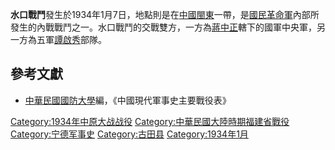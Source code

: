 {{other uses|水口戰鬥}}
{{Infobox Military Conflict|
campaign=|
image=|
caption=|
conflict=水口戰鬥|
date=1934年元月7日|
place=[[中國|中國]]閩東|
result=中央軍獲勝，但傷亡兩百餘人。譚啟秀傷亡五百，被俘八百，[[譚啟秀|譚啟秀]]離開閩東|
combatant1=國民革命軍中央軍二路、四縱隊|
combatant2=五軍| 
commander1=蔣鼎文、李延年、李玉堂 |
commander2=譚啟秀|
strength1=|
strength2=|
casualties1=|
casualties2=|
}}

'''水口戰鬥'''發生於1934年1月7日，地點則是在[[中國|中國]][[閩東|閩東]]一帶，是[[國民革命軍|國民革命軍]]內部所發生的內戰戰鬥之一。水口戰鬥的交戰雙方，一方為[[蔣中正|蔣中正]]轄下的國軍中央軍，另一方為五軍[[譚啟秀|譚啟秀]]部隊。

==參考文獻==
*[[中華民國|中華民國]][[國防大學_(臺灣)|國防大學]]編，《中國現代軍事史主要戰役表》

{{中原大戰}}

[[Category:1934年中原大战战役|Category:1934年中原大战战役]]
[[Category:中華民國大陸時期福建省戰役|Category:中華民國大陸時期福建省戰役]]
[[Category:宁德军事史|Category:宁德军事史]]
[[Category:古田县|Category:古田县]]
[[Category:1934年1月|Category:1934年1月]]
